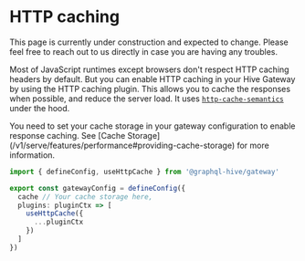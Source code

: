 
# HTTP caching

<Callout>
  This page is currently under construction and expected to change. Please feel free to reach out to
  us directly in case you are having any troubles.
</Callout>

Most of JavaScript runtimes except browsers don't respect HTTP caching headers by default. But you
can enable HTTP caching in your Hive Gateway by using the HTTP caching plugin. This allows you to
cache the responses when possible, and reduce the server load. It uses
[`http-cache-semantics`](https://www.npmjs.com/package/http-cache-semantics) under the hood.

<Callout>
  You need to set your cache storage in your gateway configuration to enable response caching. See
  [Cache Storage](/v1/serve/features/performance#providing-cache-storage) for more information.
</Callout>

```ts filename="gateway.config.ts"
import { defineConfig, useHttpCache } from '@graphql-hive/gateway'

export const gatewayConfig = defineConfig({
  cache // Your cache storage here,
  plugins: pluginCtx => [
    useHttpCache({
      ...pluginCtx
    })
  ]
})
```

